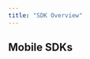 ```yaml
---
title: "SDK Overview"
---
```


## Mobile SDKs

<CardGroup>
  <Card
    title="Android SDK"
    icon="android"
    iconType="duotone"
    href="/developer-resources/sdk-integration/android/getting-started"
  ></Card>
  <Card
    title="iOS SDK"
    icon="apple"
    href="/developer-resources/sdk-integration/ios/installation"
  ></Card>
  <Card
    title="React Native SDK"
    icon="react"
    href="/developer-resources/sdk-integration/reactnative/getting-started"
  ></Card>
  <Card
    title="PHP SDK"
    icon="php"
    href="/developer-resources/sdk-integration/php/getting-started"
  ></Card>
  <Card
    title="JavaScript SDK"
    icon="js"
    href="/developer-resources/sdk-integration/js/getting-started"
  ></Card>
</CardGroup>
